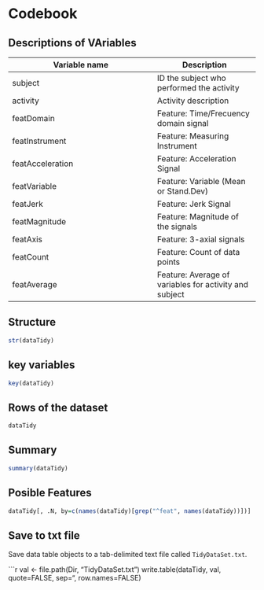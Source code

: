 Codebook
========
 
Descriptions of VAriables
------------------------------
  
  Variable name    | Description
-----------------|------------
subject          | ID the subject who performed the activity 
activity         | Activity description
featDomain       | Feature: Time/Frecuency domain signal 
featInstrument   | Feature: Measuring Instrument
featAcceleration | Feature: Acceleration Signal
featVariable     | Feature: Variable (Mean or Stand.Dev)
featJerk         | Feature: Jerk Signal
featMagnitude    | Feature: Magnitude of the signals
featAxis         | Feature: 3-axial signals 
featCount        | Feature: Count of data points 
featAverage      | Feature: Average of variables for activity and subject

Structure
-----------
  
  ```r
str(dataTidy)
```

key variables
--------------
  
  ```r
key(dataTidy)
```

Rows of the dataset
-------------------
  
  ```r
dataTidy
```

Summary
-------
  
  ```r
summary(dataTidy)
```

Posible Features
----------------
  
  ```r
dataTidy[, .N, by=c(names(dataTidy)[grep("^feat", names(dataTidy))])]
```

Save to txt file
------------
  
  Save data table objects to a tab-delimited text file called `TidyDataSet.txt`.

```r
val <- file.path(Dir, "TidyDataSet.txt")
write.table(dataTidy, val, quote=FALSE, sep="\t", row.names=FALSE)
